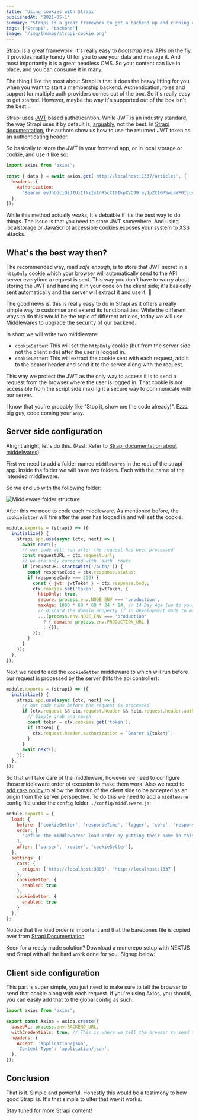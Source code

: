 ```yaml
---
title: 'Using cookies with Strapi'
publishedAt: '2021-05-1'
summary: "Strapi is a great framework to get a backend up and running very quickly. While it's really handy to use out of the box, the way it handles authentication can be better..."
tags: ['Strapi', 'backend']
image: '/img/thumbs/strapi-cookie.png'
---
```




[Strapi](https://strapi.io/) is a great framework. It's really easy to _bootstrap_ new APIs on the fly. It provides reallty handy UI for you to see your data and manage it. And most importantly it is a great headless CMS. So your content can live in place, and you can consume it in many. 

The thing I like the most about Strapi is that it does the heavy lifting for you when you want to start a membership backend. Authentication, roles and support for multiple auth providers comes out of the box. So it's really easy to get started. However, maybe the way it's supported out of the box isn't the best...

Strapi uses [JWT](https://jwt.io/) based autheticantion. While JWT is an industry standard, the way Strapi uses it by default is, [arguably](https://stackoverflow.com/questions/27067251/where-to-store-jwt-in-browser-how-to-protect-against-csrf), not the best. In [Strapi documentation](https://strapi.io/documentation/developer-docs/latest/guides/auth-request.html#login-as-a-reader), the authors show us how to use the returned JWT token as an authenticating header. 

So basically to store the JWT in your frontend app, or in local storage or cookie, and use it like so: 

```javascript
import axios from 'axios';

const { data } = await axios.get('http://localhost:1337/articles', {
  headers: {
    Authorization:
      'Bearer eyJhbGciOiJIUzI1NiIsInR5cCI6IkpXVCJ9.eyJpZCI6MSwiaWF0IjoxNTc2OTM4MTUwLCJleHAiOjE1Nzk1MzAxNTB9.UgsjjXkAZ-anD257BF7y1hbjuY3ogNceKfTAQtzDEsU',
  },
});
```

While this method actually _works_, It's debatble if it's the best way to do things. The issue is that you need to store JWT somewhere. And using localstorage or JavaScript accessible cookies exposes your system to XSS attacks. 

## What's the best way then?

The recommended way, read _safe enough_, is to store that JWT secret in a `httpOnly` cookie which your browser will automatically send to the API server everytime a request is sent. This way you don't have to worry about storing the JWT and handling it in your code on the client side; it's basically sent automatically and the server will extract it and use it. 🚀

The good news is, this is really easy to do in Strapi as it offers a really simple way to customise and extend its functionalities. While the different ways to do this would be the topic of different articles, today we will use [Middlewares](https://en.wikipedia.org/wiki/Middleware) to upgrade the security of our backend.

In short we will write two middleware:

- `cookieSetter`: This will set the `httpOnly` cookie (but from the server side not the client side) after the user is logged in. 
- `cookieGetter`: This will extract the cookie sent with each request, add it to the bearer header and send it to the server along with the request. 

This way we protect the JWT as the only way to access it is to send a request from the browser where the user is logged in. That cookie is not accessible from the script side making it a secure way to communicate with our server.

I know that you're probably like "Stop it, show me the code already!". Ezzz big guy, code coming your way.

## Server side configuration

Alright alright, let's do this. (Psst: Refer to [Strapi documentation about middelwares](https://strapi.io/documentation/developer-docs/latest/setup-deployment-guides/configurations.html#middlewares))

First we need to add a folder named `middlewares` in the root of the strapi app. Inside ths folder we will have two folders. Each with the name of the intended middleware. 


So we end up with the following folder:

![Middleware folder structure](/img/middleware-folder.png)

After this we need to code each middleware. As mentioned before, the `cookieSetter` will fire after the user has logged in and will set the cookie:

```javascript:./middlewares/cookieSetter/index.js
module.exports = (strapi) => ({
  initialize() {
    strapi.app.use(async (ctx, next) => {
      await next(); 
      // our code will run after the request has been processed
      const requestURL = ctx.request.url;
      // we are only concered with `auth` route
      if (requestURL.startsWith('/auth/')) {
        const responseCode = ctx.response.status;
        if (responseCode === 200) {
          const { jwt: jwtToken } = ctx.response.body;
          ctx.cookies.set('token', jwtToken, {
            httpOnly: true,
            secure: process.env.NODE_ENV === 'production',
            maxAge: 1000 * 60 * 60 * 24 * 14, // 14 Day Age (up to you)
            // discard the domain property if in development mode to make the cookie work
            ...(process.env.NODE_ENV === 'production'
              ? { domain: process.env.PRODUCTION_URL }
              : {}),
          });
        }
      }
    });
  },
});

```

Next we need to add the `cookieGetter` middleware to which will run before our request is processed by the server (hits the api controller):

```javascript:./middlewares/cookieGetter/index.js
module.exports = (strapi) => ({
  initialize() {
    strapi.app.use(async (ctx, next) => {
      // our code runs before the request is processed
      if (ctx.request && ctx.request.header && !ctx.request.header.authorization) {
        // Simple grab and smash
        const token = ctx.cookies.get('token');
        if (token) {
          ctx.request.header.authorization = `Bearer ${token}`;
        }
      }
      await next();
    });
  },
});

```

So that will take care of the middleware, however we need to configure those middleware order of excusion to make them work. Also we need to [add `CORS` policy ](https://strapi.io/documentation/developer-docs/latest/setup-deployment-guides/configurations.html#middlewares)to allow the domain of the client side to be accepted as an origin from the server perspective. To do this we need to add a `middleware` config file under the `config` folder. `./config/middleware.js`:

```javascript:./config/middleware.js
module.exports = {
  load: {
    before: ['cookieGetter', 'responseTime', 'logger', 'cors', 'responses', 'gzip'],
    order: [
      "Define the middlewares' load order by putting their name in this array is the right order",
    ],
    after: ['parser', 'router', 'cookieSetter'],
  },
  settings: {
    cors: {
      origin: ['http://localhost:3000', 'http://localhost:1337']
    },
    cookieGetter: {
      enabled: true
    },
    cookieSetter: {
      enabled: true
    }
  },
};
```

Notice that the load order is important and that the barebones file is copied over from [Strapi Documentation](https://strapi.io/documentation/developer-docs/latest/setup-deployment-guides/configurations.html#middlewares)



Keen for a ready made solution? Download a monorepo setup with NEXTJS and Strapi with all the hard work done for you. Signup below:

## Client side configuration

This part is super simple, you just need to make sure to tell the browser to send that cookie along with each request. If you're using Axios, you should, you can easily add that to the global config as such:

```javascript
import axios from 'axios';

export const Axios = axios.create({
  baseURL: process.env.BACKEND_URL,
  withCredentials: true, // This is where we tell the browser to send the cookie across
  headers: {
    Accept: 'application/json',
    'Content-Type': 'application/json',
  },
});
```



## Conclusion

That is it. Simple and powerful. Honestly this would be a testimony to how good Strapi is. It's that simple to ulter that way it works. 

Stay tuned for more Strapi content! 

